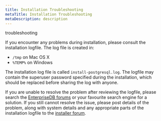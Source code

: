 ```yaml
---
title: Installation Troubleshooting
metaTitle: Installation Troubleshooting
metaDescription: description
---
```


<div class="index">

troubleshooting

</div>

If you encounter any problems during installation, please consult the
installation logfile. The log file is created in:

  - `/tmp` on Mac OS X
  - `%TEMP%` on Windows

The installation log file is called `install-postgresql.log`. The
logfile may contain the superuser password specified during the
installation, which should be replaced before sharing the log with
anyone.

If you are unable to resolve the problem after reviewing the logfile,
please search the [EnterpriseDB
forums](http://forums.enterprisedb.com/forums/show/9.page) or your
favourite search engine for a solution. If you still cannot resolve the
issue, please post details of the problem, along with system details and
any appropriate parts of the installation logfile to the [installer
forum](http://forums.enterprisedb.com/forums/show/9.page).
